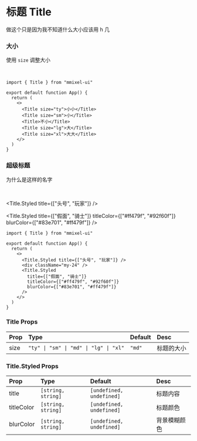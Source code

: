 
# 标题 Title

做这个只是因为我不知道什么大小应该用 h 几

### 大小

使用 `size` 调整大小

<br />

<Title size="ty">小小</Title>
<Title size="sm">小</Title>
<Title>不小</Title>
<Title size="lg">大</Title>
<Title size="xl">大大</Title>

```tsx copy
import { Title } from "mmixel-ui"

export default function App() {
  return (
    <>
      <Title size="ty">小小</Title>
      <Title size="sm">小</Title>
      <Title>不小</Title>
      <Title size="lg">大</Title>
      <Title size="xl">大大</Title>
    </>
  )
}
```

### 超级标题

为什么是这样的名字

<br />

<Title.Styled title={["头号", "玩家"]} />

<div className="my-24" />

<Title.Styled
  title={["假面", "骑士"]}
  titleColor={["#ff479f", "#92f60f"]}
  blurColor={["#83e701", "#ff479f"]}
/>

```tsx copy
import { Title } from "mmixel-ui"

export default function App() {
  return (
    <>
      <Title.Styled title={["头号", "玩家"]} />
      <div className="my-24" />
      <Title.Styled
        title={["假面", "骑士"]}
        titleColor={["#ff479f", "#92f60f"]}
        blurColor={["#83e701", "#ff479f"]}
      />
    </>
  )
}
```

### Title Props

| Prop | Type                                   | Default | Desc       |
| :--- | :------------------------------------- | :------ | :--------- |
| size | `"ty" \| "sm" \| "md" \| "lg" \| "xl"` | `"md"`  | 标题的大小 |

### Title.Styled Props

| Prop       | Type               | Default                  | Desc         |
| :--------- | :----------------- | :----------------------- | :----------- |
| title      | `[string, string]` | `[undefined, undefined]` | 标题内容     |
| titleColor | `[string, string]` | `[undefined, undefined]` | 标题颜色     |
| blurColor  | `[string, string]` | `[undefined, undefined]` | 背景模糊颜色 |
